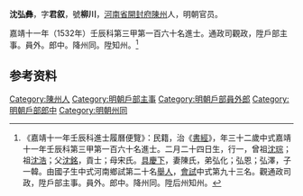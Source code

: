 {{明清人物信息框
| 姓名 = 沈弘彝
| 原名 =
| 圖片名稱= 
| 圖片大小 =
| 圖片說明 = 
| 最高職務 =
| 國家 = 大明 
| 爵位 =
| 籍貫 = [[河南省|河南省]][[開封府|開封府]][[陳州|陳州]]
| 族裔 = 
| 旗籍 = 
| 字號 = 
| 諡號 =
| 出生日期 = 二月二十四日
| 出生地點 =
| 逝世日期 = 卒年不詳
| 逝世地點 =
| 墓葬 =
| 配偶 = 陳氏
| 親屬 = 曾祖[[沈琮|沈琮]]，祖[[沈浩|沈浩]]，父[[沈銘|沈銘]]，母宋氏
| 出身 =
* 嘉靖十一年壬辰科進士
| 經歷 =
| 著作 =  
}}
'''沈弘彝'''{{BD|1501年||？年||}}，字'''君叙'''，號'''柳川'''，[[河南省|河南省]][[開封府|開封府]][[陳州|陳州]]人，明朝官员。

嘉靖十一年（1532年）壬辰科第三甲第一百六十名進士。通政司觀政，陞戶部主事。員外。郎中。降州同。陞知州。<ref>《嘉靖十一年壬辰科進士履曆便覽》：民籍，治《[[書經|書經]]》，年三十二歲中式嘉靖十一年壬辰科第三甲第一百六十名進士。二月二十四日生，行一，曾祖[[沈琮|沈琮]]；祖[[沈浩|沈浩]]；父[[沈銘|沈銘]]，貢士；母宋氏。[[具慶下|具慶下]]，妻陳氏，弟弘化；弘恩；弘澤，子一韓。由國子生中式河南鄉試第二十名[[舉人|舉人]]，[[會試|會試]]中式第九十三名。觀通政司政，陞戶部主事。員外。郎中。降州同。陞后州知州。</ref>

== 参考资料 ==
{{reflist}}

{{嘉靖十一年壬辰科殿试金榜}}

{{Authority control}}
{{DEFAULTSORT:Shen沈}}
[[Category:陳州人|Category:陳州人]]
[[Category:明朝戶部主事|Category:明朝戶部主事]]
[[Category:明朝戶部員外郎|Category:明朝戶部員外郎]]
[[Category:明朝戶部郎中|Category:明朝戶部郎中]]
[[Category:明朝州同|Category:明朝州同]]


{{明朝人物小作品}}